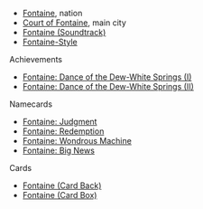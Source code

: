 {{Disambiguation}}
* [[Fontaine]], nation
* [[Court of Fontaine]], main city
* [[Fontaine (Soundtrack)]]
* [[Fontaine-Style]]

Achievements
* [[Fontaine: Dance of the Dew-White Springs (I)]]
* [[Fontaine: Dance of the Dew-White Springs (II)]]

Namecards
* [[Fontaine: Judgment]]
* [[Fontaine: Redemption]]
* [[Fontaine: Wondrous Machine]]
* [[Fontaine: Big News]]

Cards
* [[Fontaine (Card Back)]]
* [[Fontaine (Card Box)]]